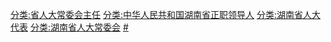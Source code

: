 [[分类:省人大常委会主任|分类:省人大常委会主任]]
[[分类:中华人民共和国湖南省正职领导人|分类:中华人民共和国湖南省正职领导人]]
[[分类:湖南省人大代表|分类:湖南省人大代表]]
[[分类:湖南省人大常委会|分类:湖南省人大常委会]]
[[分类:湖南省各级人大常委会主任|#]]